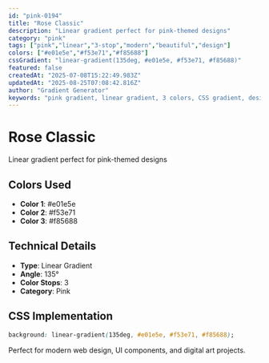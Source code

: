 ```yaml
---
id: "pink-0194"
title: "Rose Classic"
description: "Linear gradient perfect for pink-themed designs"
category: "pink"
tags: ["pink","linear","3-stop","modern","beautiful","design"]
colors: ["#e01e5e","#f53e71","#f85688"]
cssGradient: "linear-gradient(135deg, #e01e5e, #f53e71, #f85688)"
featured: false
createdAt: "2025-07-08T15:22:49.983Z"
updatedAt: "2025-08-25T07:08:42.816Z"
author: "Gradient Generator"
keywords: "pink gradient, linear gradient, 3 colors, CSS gradient, design, #e01e5e, #f53e71, #f85688"
---
```


# Rose Classic

Linear gradient perfect for pink-themed designs

## Colors Used
- **Color 1**: #e01e5e
- **Color 2**: #f53e71
- **Color 3**: #f85688

## Technical Details
- **Type**: Linear Gradient
- **Angle**: 135°
- **Color Stops**: 3
- **Category**: Pink

## CSS Implementation
```css
background: linear-gradient(135deg, #e01e5e, #f53e71, #f85688);
```

Perfect for modern web design, UI components, and digital art projects.
